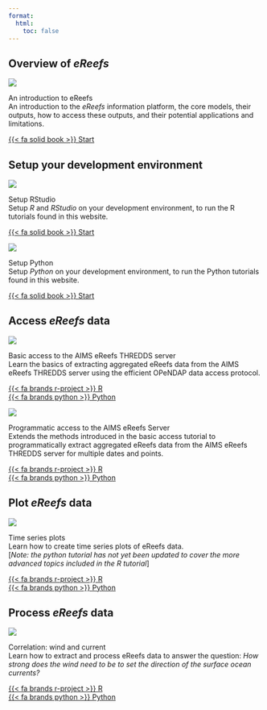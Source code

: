 ---
format:
  html:
    toc: false
---


## Overview of *eReefs*

<!-- Introduction to eReefs -->
::::{.hp-tutorial}
:::{.hp-thumbnail}
![](images/tutorial-thumbnails/intro_icon.gif)
:::
:::{.hp-text}
[An introduction to eReefs]{.hp-title}<br>
An introduction to the *eReefs* information platform, the core models, their outputs, how to access these
outputs, and their potential applications and limitations.
:::
:::{.hp-links}
[{{< fa solid book >}} Start](tutorials/general/intro_to_ereefs.qmd)
:::
::::

## Setup your development environment

<!-- Setup RStudio -->
::::{.hp-tutorial}
:::{.hp-thumbnail}
![](images/tutorial-thumbnails/TN_download_icon.png)
:::
:::{.hp-text}
[Setup RStudio]{.hp-title}<br>
Setup *R* and *RStudio* on your development environment, to run the R tutorials found in this website.
:::
:::{.hp-links}
[{{< fa solid book >}} Start](tutorials/r/follow-along/r_and_rstudio_setup.qmd)
:::
::::

<!-- Setup Python -->
::::{.hp-tutorial}
:::{.hp-thumbnail}
![](images/tutorial-thumbnails/TN_download_icon.png)
:::
:::{.hp-text}
[Setup Python]{.hp-title}<br>
Setup *Python* on your development environment, to run the Python tutorials found in this website.
:::
:::{.hp-links}
[{{< fa solid book >}} Start](tutorials/python/follow-along/python_setup.qmd)
:::
::::

## Access *eReefs* data

<!-- Basic Server Access -->
::::{.hp-tutorial}
:::{.hp-thumbnail}
![](images/tutorial-thumbnails/TN_basic_server_access.png)
:::
:::{.hp-text}
[Basic access to the AIMS eReefs THREDDS server]{.hp-title}<br>
Learn the basics of extracting aggregated eReefs data from the AIMS eReefs THREDDS server using the
efficient OPeNDAP data access protocol.
:::
:::{.hp-links}
[{{< fa brands r-project >}} R](tutorials/r/access-ereefs-data-server/basic-server-access/basic_server_access_r.qmd)<br>
[{{< fa brands python >}} Python](tutorials/python/access-ereefs-data-server/basic-server-access/basic_server_access_python.qmd)
:::
::::


<!-- Programmatic Server Access -->
::::{.hp-tutorial}
:::{.hp-thumbnail}
![](images/tutorial-thumbnails/TN_programmatic_server_access.png)
:::
:::{.hp-text}
[Programmatic access to the AIMS eReefs Server]{.hp-title}<br>
Extends the methods introduced in the basic access tutorial to programmatically extract aggregated eReefs
data from the AIMS eReefs THREDDS server for multiple dates and points.
:::
:::{.hp-links}
[{{< fa brands r-project >}} R](tutorials/r/access-ereefs-data-server/programmatic-server-access/programmatic_server_access_r.qmd)<br>
[{{< fa brands python >}} Python](tutorials/python/access-ereefs-data-server/programmatic-server-access/programmatic_server_access_python.qmd)
:::
::::




## Plot *eReefs* data

<!-- Time series plot -->
::::{.hp-tutorial}
:::{.hp-thumbnail}
![](images/tutorial-thumbnails/TN_time_series_plots.png)
:::
:::{.hp-text}
[Time series plots]{.hp-title}<br>
Learn how to create time series plots of eReefs data.<br>
[*Note: the python tutorial has not yet been updated to cover the more advanced topics included in the R tutorial*]
:::
:::{.hp-links}
[{{< fa brands r-project >}} R](tutorials/r/plot-ereefs-data/time-series-plot/time_series_plot_r.qmd)<br>
[{{< fa brands python >}} Python](tutorials/python/plot-ereefs-data/time-series-plot/time_series_plot_python.qmd)
:::
::::



## Process *eReefs* data

<!-- Correlation wind and current -->
::::{.hp-tutorial}
:::{.hp-thumbnail}
![](images/tutorial-thumbnails/TN_correlation_wind_current.png)
:::
:::{.hp-text}
[Correlation: wind and current]{.hp-title}<br>
Learn how to extract and process eReefs data to answer the question: *How strong does the wind need to be to
set the direction of the surface ocean currents?*
:::
:::{.hp-links}
[{{< fa brands r-project >}} R](tutorials/r/process-ereefs-data/correlation/correlation_wind_and_current_r.qmd)<br>
[{{< fa brands python >}} Python](tutorials/python/process-ereefs-data/correlation/correlation_wind_and_current_python.qmd)
:::
::::
